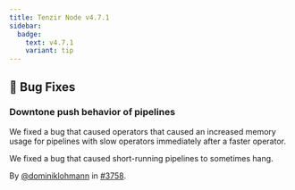 ```yaml
---
title: Tenzir Node v4.7.1
sidebar:
  badge:
    text: v4.7.1
    variant: tip
---
```


## 🐛 Bug Fixes

### Downtone push behavior of pipelines

We fixed a bug that caused operators that caused an increased memory usage for
pipelines with slow operators immediately after a faster operator.

We fixed a bug that caused short-running pipelines to sometimes hang.

By [@dominiklohmann](https://github.com/dominiklohmann) in [#3758](https://github.com/tenzir/tenzir/pull/3758).